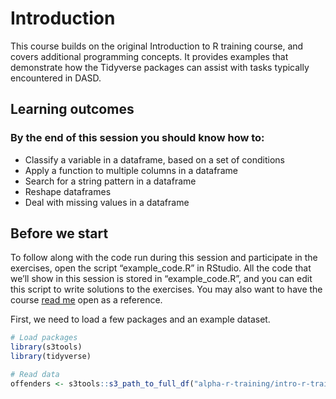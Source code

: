 # Introduction

This course builds on the original Introduction to R training course, and covers additional programming concepts. It provides examples that demonstrate how the Tidyverse packages can assist with tasks typically encountered in DASD.

## Learning outcomes

### By the end of this session you should know how to:

 - Classify a variable in a dataframe, based on a set of conditions
 - Apply a function to multiple columns in a dataframe
 - Search for a string pattern in a dataframe
 - Reshape dataframes
 - Deal with missing values in a dataframe


## Before we start

To follow along with the code run during this session and participate in the exercises, open the script "example_code.R" in RStudio. All the code that we'll show in this session is stored in "example_code.R", and you can edit this script to write solutions to the exercises. You may also want to have the course [read me](https://github.com/moj-analytical-services/intro_r_training_extension) open as a reference.

First, we need to load a few packages and an example dataset.

```r
# Load packages
library(s3tools)
library(tidyverse)
```

```r
# Read data
offenders <- s3tools::s3_path_to_full_df("alpha-r-training/intro-r-training/Offenders_Chicago_Police_Dept_Main.csv")
```


